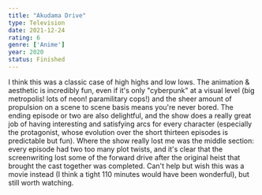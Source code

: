 ```yaml
---
title: "Akudama Drive"
type: Television
date: 2021-12-24
rating: 6
genre: ['Anime']
year: 2020
status: Finished
---
```


I think this was a classic case of high highs and low lows. The animation & aesthetic is incredibly fun, even if it's only "cyberpunk" at a visual level (big metropolis! lots of neon! paramilitary cops!) and the sheer amount of propulsion on a scene to scene basis means you're never bored. The ending episode or two are also delightful, and the show does a really great job of having interesting and satisfying arcs for every character (especially the protagonist, whose evolution over the short thirteen episodes is predictable but fun). Where the show really lost me was the middle section: every episode had two too many plot twists, and it's clear that the screenwriting lost some of the forward drive after the original heist that brought the cast together was completed. Can't help but wish this was a movie instead (I think a tight 110 minutes would have been wonderful), but still worth watching.
